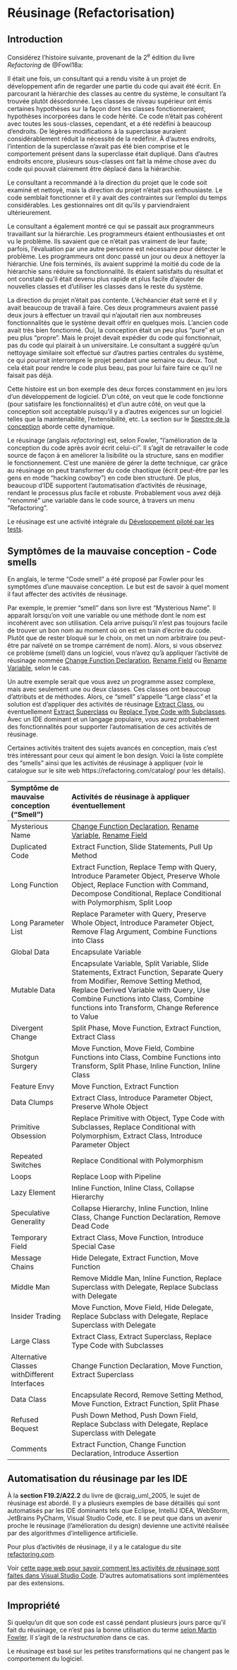 # Réusinage (Refactorisation) {#sec-Refactoring}

## Introduction

Considérez l'histoire suivante, provenant de la 2^e^ édition du livre *Refactoring* de @Fowl18a:

::: {.callout}
Il était une fois, un consultant qui a rendu visite à un projet de développement afin de regarder une partie du code qui avait été écrit.
En parcourant la hiérarchie des classes au centre du système, le consultant l'a trouvée plutôt désordonnée.
Les classes de niveau supérieur ont émis certaines hypothèses sur la façon dont les classes fonctionneraient, hypothèses incorporées dans le code hérité. Ce code n'était pas cohérent avec toutes les sous-classes, cependant, et a été redéfini à beaucoup d'endroits.
De légères modifications à la superclasse auraient considérablement réduit la nécessité de la redéfinir.
À d'autres endroits, l'intention de la superclasse n'avait pas été bien comprise et le comportement présent dans la superclasse était dupliqué.
Dans d'autres endroits encore, plusieurs sous-classes ont fait la même chose avec du code qui pouvait clairement être déplacé dans la hiérarchie.

Le consultant a recommandé à la direction du projet que le code soit examiné et nettoyé, mais la direction du projet n'était pas enthousiaste.
Le code semblait fonctionner et il y avait des contraintes sur l'emploi du temps considérables.
Les gestionnaires ont dit qu'ils y parviendraient ultérieurement.

Le consultant a également montré ce qui se passait aux programmeurs travaillant sur la hiérarchie.
Les programmeurs étaient enthousiastes et ont vu le problème.
Ils savaient que ce n'était pas vraiment de leur faute; parfois, l'évaluation par une autre personne est nécessaire pour détecter le problème.
Les programmeurs ont donc passé un jour ou deux à nettoyer la hiérarchie.
Une fois terminés, ils avaient supprimé la moitié du code de la hiérarchie sans réduire sa fonctionnalité.
Ils étaient satisfaits du résultat et ont constaté qu'il était devenu plus rapide et plus facile d'ajouter de nouvelles classes et d'utiliser les classes dans le reste du système.

La direction du projet n'était pas contente.
L'échéancier était serré et il y avait beaucoup de travail à faire.
Ces deux programmeurs avaient passé deux jours à effectuer un travail qui n'ajoutait rien aux nombreuses fonctionnalités que le système devait offrir en quelques mois.
L'ancien code avait très bien fonctionné.
Oui, la conception était un peu plus "pure" et un peu plus "propre".
Mais le projet devait expédier du code qui fonctionnait, pas du code qui plairait à un universitaire.
Le consultant a suggéré qu'un nettoyage similaire soit effectué sur d'autres parties centrales du système, ce qui pourrait interrompre le projet pendant une semaine ou deux.
Tout cela était pour rendre le code plus beau, pas pour lui faire faire ce qu'il ne faisait pas déjà.
:::

Cette histoire est un bon exemple des deux forces constamment en jeu lors d'un développement de logiciel. D'un côté, on veut que le code fonctionne (pour satisfaire les fonctionnalités) et d'un autre côté, on veut que la conception soit acceptable puisqu'il y a d'autres exigences sur un logiciel telles que la maintenabilité, l'extensibilité, etc. La section sur le [Spectre de la conception](#sec-SpectreDeLaConception) aborde cette dynamique.

Le réusinage (anglais *refactoring*) est, selon Fowler, "l'amélioration de la conception du code après avoir écrit celui-ci".
Il s'agit de retravailler le code source de façon à en améliorer la lisibilité ou la structure, sans en modifier le fonctionnement.
C'est une manière de gérer la dette technique, car grâce au réusinage on peut transformer du code chaotique (écrit peut-être par les gens en mode "hacking cowboy") en code bien structuré.
De plus, beaucoup d'IDE supportent l'automatisation d'activités de réusinage, rendant le processus plus facile et robuste.
Probablement vous avez déjà "renommé" une variable dans le code source, à travers un menu "Refactoring".

Le réusinage est une activité intégrale du [Développement piloté par les tests](#sec-TDD).

## Symptômes de la mauvaise conception - Code smells

En anglais, le terme "Code smell" a été proposé par Fowler pour les symptômes d'une mauvaise conception.
Le but est de savoir à quel moment il faut affecter des activités de réusinage. 

Par exemple, le premier "smell" dans son livre est "Mysterious Name".
Il apparaît lorsqu'on voit une variable ou une méthode dont le nom est incohérent avec son utilisation.
Cela arrive puisqu'il n'est pas toujours facile de trouver un bon nom au moment où on est en train d'écrire du code.
Plutôt que de rester bloqué sur le choix, on met un nom arbitraire (ou peut-être par naïveté on se trompe carrément de nom).
Alors, si vous observez ce problème (smell) dans un logiciel, vous n'avez qu'à appliquer l'activité de réusinage nommée [Change Function Declaration](https://refactoring.com/catalog/changeFunctionDeclaration.html), [Rename Field](https://refactoring.com/catalog/renameField.html) ou [Rename Variable](https://refactoring.com/catalog/renameVariable.html), selon le cas.

Un autre exemple serait que vous avez un programme assez complexe, mais avec seulement une ou deux classes.
Ces classes ont beaucoup d'attributs et de méthodes.
Alors, ce "smell" s'appelle "Large class" et la solution est d'appliquer des activités de réusinage [Extract Class](https://refactoring.com/catalog/extractClass.html), ou éventuellement [Extract Superclass](https://refactoring.com/catalog/extractSuperclass.html) ou [Replace Type Code with Subclasses](https://refactoring.com/catalog/replaceTypeCodeWithSubclasses.html).
Avec un IDE dominant et un langage populaire, vous aurez probablement des fonctionnalités pour supporter l'automatisation de ces activités de réusinage.

Certaines activités traitent des sujets avancés en conception, mais c'est très intéressant pour ceux qui aiment le bon design. Voici la liste complète des "smells" ainsi que les activités de réusinage à appliquer (voir le catalogue sur le site web https://refactoring.com/catalog/ pour les détails).

Symptôme de mauvaise conception ("Smell") | Activités de réusinage à appliquer éventuellement
:-----|:---------------
Mysterious Name | [Change Function Declaration](https://refactoring.com/catalog/changeFunctionDeclaration.html), [Rename Variable](https://refactoring.com/catalog/renameVariable.html), [Rename Field](https://refactoring.com/catalog/renameField.html)
Duplicated Code | Extract Function, Slide Statements, Pull Up Method
Long Function | Extract Function, Replace Temp with Query, Introduce Parameter Object, Preserve Whole Object, Replace Function with Command, Decompose Conditional, Replace Conditional with Polymorphism, Split Loop
Long Parameter List | Replace Parameter with Query, Preserve Whole Object, Introduce Parameter Object, Remove Flag Argument, Combine Functions into Class
Global Data | Encapsulate Variable
Mutable Data | Encapsulate Variable, Split Variable, Slide Statements, Extract Function, Separate Query from Modifier, Remove Setting Method, Replace Derived Variable with Query, Use Combine Functions into Class, Combine functions into Transform, Change Reference to Value
Divergent Change | Split Phase, Move Function, Extract Function, Extract Class
Shotgun Surgery | Move Function, Move Field, Combine Functions into Class, Combine Functions into Transform, Split Phase, Inline Function, Inline Class
Feature Envy | Move Function, Extract Function
Data Clumps | Extract Class, Introduce Parameter Object, Preserve Whole Object
Primitive Obsession | Replace Primitive with Object, Type Code with Subclasses, Replace Conditional with Polymorphism, Extract Class, Introduce Parameter Object
Repeated Switches | Replace Conditional with Polymorphism
Loops | Replace Loop with Pipeline
Lazy Element | Inline Function, Inline Class, Collapse Hierarchy
Speculative Generality | Collapse Hierarchy, Inline Function, Inline Class, Change Function Declaration, Remove Dead Code
Temporary Field | Extract Class, Move Function, Introduce Special Case
Message Chains | Hide Delegate, Extract Function, Move Function
Middle Man | Remove Middle Man, Inline Function, Replace Superclass with Delegate, Replace Subclass with Delegate
Insider Trading | Move Function, Move Field, Hide Delegate, Replace Subclass with Delegate, Replace Superclass with Delegate
Large Class | Extract Class, Extract Superclass, Replace Type Code with Subclasses
Alternative Classes with\newline Different Interfaces | Change Function Declaration, Move Function, Extract Superclass
Data Class | Encapsulate Record, Remove Setting Method, Move Function, Extract Function, Split Phase
Refused Bequest | Push Down Method, Push Down Field, Replace Subclass with Delegate, Replace Superclass with Delegate
Comments | Extract Function, Change Function Declaration, Introduce Assertion

## Automatisation du réusinage par les IDE

À la **section F19.2/A22.2** du livre de @craig_uml_2005, le sujet de réusinage est abordé.
Il y a plusieurs exemples de base détaillés qui sont automatisés par les IDE dominants tels que Eclipse, IntelliJ IDEA, WebStorm, JetBrains PyCharm, Visual Studio Code, etc.
Il se peut que dans un avenir proche le réusinage (l'amélioration du design) devienne une activité réalisée par des algorithmes d'intelligence artificielle.

Pour plus d'activités de réusinage, il y a le catalogue du site [refactoring.com](https://refactoring.com/catalog/).

Voir [cette page web pour savoir comment les activités de réusinage sont faites dans Visual Studio Code](https://code.visualstudio.com/docs/editor/refactoring). D'autres automatisations sont implémentées par des extensions.

## Impropriété

Si quelqu'un dit que son code est cassé pendant plusieurs jours parce qu'il fait du réusinage, ce n'est pas la bonne utilisation du terme [selon Martin Fowler](https://martinfowler.com/bliki/RefactoringMalapropism.html). Il s'agit de la *restructuration* dans ce cas. 

Le réusinage est basé sur les petites transformations qui ne changent pas le comportement du logiciel. 
